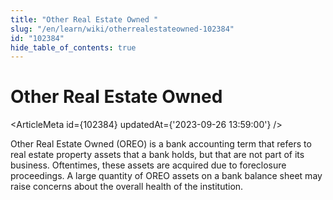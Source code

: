 ```yaml
---
title: "Other Real Estate Owned "
slug: "/en/learn/wiki/otherrealestateowned-102384"
id: "102384"
hide_table_of_contents: true
---
```



# Other Real Estate Owned 

<ArticleMeta id={102384} updatedAt={'2023-09-26 13:59:00'} />
<div className='border-solid border-b border-t-0 my-4 border-[var(--ifm-color-gray-300)]' />

Other Real Estate Owned (OREO) is a bank accounting term that refers to real estate property assets that a bank holds, but that are not part of its business. Oftentimes, these assets are acquired due to foreclosure proceedings. A large quantity of OREO assets on a bank balance sheet may raise concerns about the overall health of the institution.
